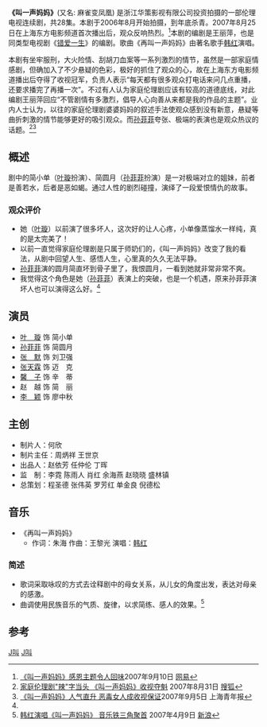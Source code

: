 {{电视节目信息框
| 名稱 =叫一声妈妈
| 原名 =
| 圖片 =叫一声妈妈.jpg
| 圖說 =海报
| 分類 = 家庭伦理
| 原創者 =
| 編劇 = 王丽萍 
| 導演 = 张晓光
| 演出 =[[叶璇|叶璇]]、[[孙菲菲|孙菲菲]]、[[张默_(演员)|张默]]
| 配音 = 
| 旁白 = 
| 主題曲 =再叫一声妈妈
| 片尾曲 =
| 作曲 =  王黎光
| 國家 = {{CHN}}
| 語言 = [[普通话|普通话]]
| 季數 = 
| 集數 = 28集
| 每集列表 = 
| 製片人 = 何欣 
| 執行製片 =
| 制作公司 =[[华策影视|华策影视]]
| 拍攝地 = {{CHN}}
| 攝像 = 
| 每集長 = 44分钟
| 頻道 =
| 電視網 =上海东方电影频道
| 視頻制式 = [[PAL制式|PAL]]
| 音頻制式 = 
| 開始 =2007年8月25日
| 結束 =
| 先於 = 
| 後於 = 
| 相關劇集 = 
| 官方網站 =
}}
{{NoteTA|G1=Show}}
'''《叫一声妈妈》'''(又名: 麻雀变凤凰) 是浙江华策影视有限公司投资拍摄的一部伦理电视连续剧，共28集。本剧于2006年8月开始拍摄，到年底杀青。2007年8月25日在上海东方电影频道首次播出后，观众反响热烈。<ref name="multiple">[http://ent.163.com/07/0910/11/3O1BR3VE000300D3.html 《叫一声妈妈》感恩主题令人回味]2007年9月10日 [[网易|网易]]</ref>本剧的编剧是王丽萍，也是同类型电视剧《[[错爱一生|错爱一生]]》的编剧。歌曲《再叫一声妈妈》由著名歌手[[韩红|韩红]]演唱。

本剧有坐牢服刑，大火险情、刮胡刀血案等一系列激烈的情节，虽然是一部家庭情感剧，但确加入了不少悬疑的色彩，极好的抓住了观众的心，故在上海东方电影频道播出后夺得了收视冠军，负责人表示“每天都有很多观众打电话来问几点重播，还要求播完了再播一次”。不过有人认为家庭伦理剧应该有较高的道德底线，对此编剧王丽萍回应“不管剧情有多激烈，倡导人心向善从来都是我的作品的主题”。业内人士认为，以往的家庭伦理剧婆婆妈妈的叙述手法使观众感到没有新意，悬疑等曲折刺激的情节能够更好的吸引观众。而[[孙菲菲|孙菲菲]]夸张、极端的表演也是观众热议的话题。<ref>[http://yule.sohu.com/20070831/n251896641.shtml 家庭伦理剧"辣"字当头 《叫一声妈妈》收视夺魁] {{Wayback|url=http://yule.sohu.com/20070831/n251896641.shtml |date=20160304224508 }}2007年8月31日 [[搜狐|搜狐]]</ref><ref>[http://ent.qq.com/a/20070905/000066.htm 《叫一声妈妈》人气直升 恶毒女人成收视保证]2007年9月5日 上海青年报</ref>

== 概述 ==
剧中的简小单（[[叶璇|叶璇]]扮演）、简圆月（[[孙菲菲|孙菲菲]]扮演）是一对极端对立的姐妹，前者是善若水，后者是恶如蝎。通过人性的剧烈碰撞，演绎了一段爱恨情仇的故事。
=== 观众评价 ===
* 她（[[叶璇|叶璇]]）以前演了很多坏人，这次好的让人心疼，小单像蒸馏水一样纯，真的是太完美了！
* 以前一直觉得家庭伦理剧是只属于师奶们的，《叫一声妈妈》改变了我的看法，从剧中回望人生、感悟人生，心里真的久久无法平静。
* [[孙菲菲|孙菲菲]]演的圆月简直坏到骨子里了，我恨圆月，一看到她就非常非常不爽。
* 我觉得这个角色是她（[[孙菲菲|孙菲菲]]）表演上的突破，也是一个机遇，原来孙菲菲演坏人也可以演得这么好。<ref name="multiple"></ref>

== 演员 ==
* [[叶璇|叶　璇]] 饰 简小单
* [[孙菲菲|孙菲菲]] 饰 简圆月
* [[张默_(演员)|张　默]] 饰 刘卫强
* [[张天霖|张天霖]] 饰 迈　克
* [[馨子|馨　子]] 饰 辛　蒂
* 赵　越 饰 简　丽
* [[李颖_(上海)|李　颖]] 饰 廖中秋

== 主创 ==
* 制片人：何欣
* 制片主任：周炳祥 王世京
* 出品人：赵依芳 任仲伦 丁晖
* 监　制：李霓 陈雨人 肖红 余海燕 赵晓晓 盛林镇
* 总策划：程圣德 张伟英 罗芳红 单金良 倪德松

== 音乐 ==
* 《再叫一声妈妈》
** 作词：朱海 作曲：王黎光 演唱：[[韩红|韩红]]

=== 简述 ===
* 歌词采取咏叹的方式去诠释剧中的母女关系，从儿女的角度出发，表达对母亲的感激。
* 曲调使用民族音乐的气质、旋律，以求简练、感人的效果。<ref>[http://ent.sina.com.cn/v/m/2007-04-09/18421512316.html 韩红演唱《叫一声妈妈》 音乐铁三角聚首] {{Wayback|url=http://ent.sina.com.cn/v/m/2007-04-09/18421512316.html |date=20190626081153 }}2007年4月9日 [[新浪|新浪]]</ref>
== 参考 ==
{{reflist}}

[[Category:2007年中國電視劇集|J叫]]
[[Category:中國家庭劇|J叫]]